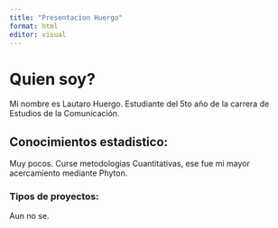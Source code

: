 ```yaml
---
title: "Presentacion Huergo"
format: html
editor: visual
---
```


# Quien soy?

Mi nombre es Lautaro Huergo. Estudiante del 5to año de la carrera de Estudios de la Comunicación.

## Conocimientos estadistico:

Muy pocos. Curse metodologias Cuantitativas, ese fue mi mayor acercamiento mediante Phyton.

### Tipos de proyectos:

Aun no se.
